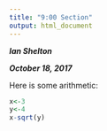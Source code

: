 ```yaml
---
title: "9:00 Section"
output: html_document
---
```

***Ian Shelton***

***October 18, 2017***

Here is some arithmetic:
```r
x<-3
y<-4
x-sqrt(y)
```